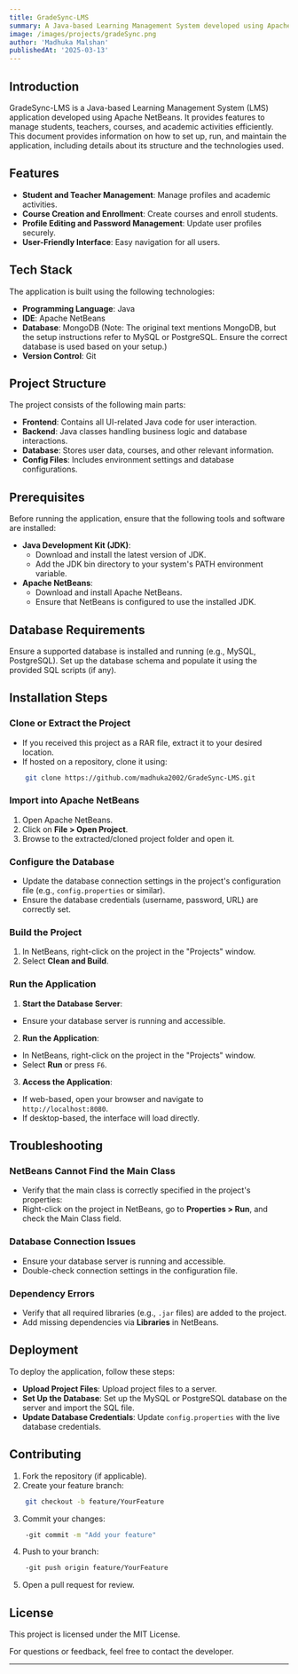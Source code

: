 ```yaml
---
title: GradeSync-LMS
summary: A Java-based Learning Management System developed using Apache NetBeans and MongoDB.
image: /images/projects/gradeSync.png
author: 'Madhuka Malshan'
publishedAt: '2025-03-13'
---
```


## Introduction

GradeSync-LMS is a Java-based Learning Management System (LMS) application developed using Apache NetBeans. It provides features to manage students, teachers, courses, and academic activities efficiently. This document provides information on how to set up, run, and maintain the application, including details about its structure and the technologies used.

## Features

- **Student and Teacher Management**: Manage profiles and academic activities.
- **Course Creation and Enrollment**: Create courses and enroll students.
- **Profile Editing and Password Management**: Update user profiles securely.
- **User-Friendly Interface**: Easy navigation for all users.

## Tech Stack

The application is built using the following technologies:
- **Programming Language**: Java
- **IDE**: Apache NetBeans
- **Database**: MongoDB (Note: The original text mentions MongoDB, but the setup instructions refer to MySQL or PostgreSQL. Ensure the correct database is used based on your setup.)
- **Version Control**: Git

## Project Structure

The project consists of the following main parts:
- **Frontend**: Contains all UI-related Java code for user interaction.
- **Backend**: Java classes handling business logic and database interactions.
- **Database**: Stores user data, courses, and other relevant information.
- **Config Files**: Includes environment settings and database configurations.

## Prerequisites

Before running the application, ensure that the following tools and software are installed:
- **Java Development Kit (JDK)**:
  - Download and install the latest version of JDK.
  - Add the JDK bin directory to your system's PATH environment variable.
- **Apache NetBeans**:
  - Download and install Apache NetBeans.
  - Ensure that NetBeans is configured to use the installed JDK.

## Database Requirements

Ensure a supported database is installed and running (e.g., MySQL, PostgreSQL). Set up the database schema and populate it using the provided SQL scripts (if any).

## Installation Steps

### Clone or Extract the Project
- If you received this project as a RAR file, extract it to your desired location.
- If hosted on a repository, clone it using:
```bash
    git clone https://github.com/madhuka2002/GradeSync-LMS.git
```

### Import into Apache NetBeans
1. Open Apache NetBeans.
2. Click on **File > Open Project**.
3. Browse to the extracted/cloned project folder and open it.

### Configure the Database
- Update the database connection settings in the project's configuration file (e.g., `config.properties` or similar).
- Ensure the database credentials (username, password, URL) are correctly set.

### Build the Project
1. In NetBeans, right-click on the project in the "Projects" window.
2. Select **Clean and Build**.

### Run the Application
1. **Start the Database Server**:
 - Ensure your database server is running and accessible.
2. **Run the Application**:
 - In NetBeans, right-click on the project in the "Projects" window.
 - Select **Run** or press `F6`.
3. **Access the Application**:
 - If web-based, open your browser and navigate to `http://localhost:8080`.
 - If desktop-based, the interface will load directly.

## Troubleshooting

### NetBeans Cannot Find the Main Class
- Verify that the main class is correctly specified in the project's properties:
- Right-click on the project in NetBeans, go to **Properties > Run**, and check the Main Class field.

### Database Connection Issues
- Ensure your database server is running and accessible.
- Double-check connection settings in the configuration file.

### Dependency Errors
- Verify that all required libraries (e.g., `.jar` files) are added to the project.
- Add missing dependencies via **Libraries** in NetBeans.

## Deployment

To deploy the application, follow these steps:
- **Upload Project Files**: Upload project files to a server.
- **Set Up the Database**: Set up the MySQL or PostgreSQL database on the server and import the SQL file.
- **Update Database Credentials**: Update `config.properties` with the live database credentials.

## Contributing

1. Fork the repository (if applicable).
2. Create your feature branch:
```bash
    git checkout -b feature/YourFeature
```
3. Commit your changes:
```bash
    -git commit -m "Add your feature"
```
4. Push to your branch:
```bash
    -git push origin feature/YourFeature
```
5. Open a pull request for review.

## License

This project is licensed under the MIT License.

For questions or feedback, feel free to contact the developer.

---

